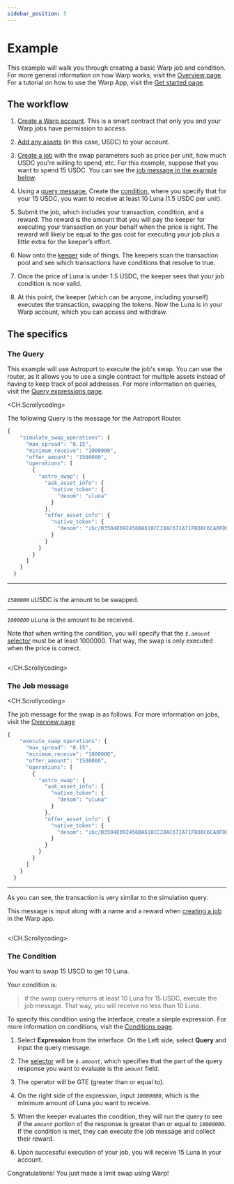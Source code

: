 ```yaml
---
sidebar_position: 5
---
```


# Example

This example will walk you through creating a basic Warp job and condition. For more general information on how Warp works, visit the [Overview page](./how/overview.mdx). For a tutorial on how to use the Warp App, visit the [Get started page](./get-started.mdx).

## The workflow 

1. [Create a Warp account](./get-started.mdx). This is a smart contract that only you and your Warp jobs have permission to access. 

2. [Add any assets](./get-started.mdx#create-an-account) (in this case, USDC) to your account. 

3. [Create a job](./get-started.mdx#create-a-job) with the swap parameters such as price per unit, how much USDC you're willing to spend, etc. For this example, suppose that you want to spend 15 USDC. You can see the [job message in the example below](#the-job-message). 

4. Using a [query message](#the-query), Create the [condition](#the-condition), where you specify that for your 15 USDC, you want to receive at least 10 Luna (1.5 USDC per unit). 

5. Submit the job, which includes your transaction, condition, and a reward. The reward is the amount that you will pay the keeper for executing your transaction on your behalf when the price is right. The reward will likely be equal to the gas cost for executing your job plus a little extra for the keeper’s effort. 

6. Now onto the [keeper](./how/overview#keepers) side of things.
The keepers scan the transaction pool and see which transactions have conditions that resolve to true.

7. Once the price of Luna is under 1.5 USDC, the keeper sees that your job condition is now valid. 

8. At this point, the keeper (which can be anyone, including yourself) executes the transaction, swapping the tokens. Now the Luna is in your Warp account, which you can access and withdraw. 

## The specifics

### The Query

This example will use Astroport to execute the job's swap. You can use the router, as it allows you to use a single contract for multiple assets instead of having to keep track of pool addresses. For more information on queries, visit the [Query expressions page](./how/query.mdx). 

<CH.Scrollycoding>

The following Query is the message for the Astroport Router. 

```js Query
{
    "simulate_swap_operations": {
      "max_spread": "0.15",
      "minimum_receive": "1000000",
      "offer_amount": "1500000",
      "operations": [
        {
          "astro_swap": {
            "ask_asset_info": {
              "native_token": {
                "denom": "uluna"
              }
            },
            "offer_asset_info": {
              "native_token": {
                "denom": "ibc/B3504E092456BA618CC28AC671A71FB08C6CA0FD0BE7C8A5B5A3E2DD933CC9E4"
              }
            }
          }
        }
      ]
    }
  }
```

---
```js Query focus=5,9:11

```

_`1500000`_ uUSDC is the amount to be swapped. 

---

_`1000000`_ uLuna is the amount to be received. 

Note that when writing the condition, you will specify that the _`$.amount`_ [selector](./how/query.mdx#selectors) must be at least 1000000. That way, the swap is only executed when the price is correct. 


```js Query focus=4,14:16

```

</CH.Scrollycoding>


### The Job message

<CH.Scrollycoding>


The job message for the swap is as follows. For more information on jobs, visit the [Overview page](./how/overview.mdx)

```js Job
{
    "execute_swap_operations": {
      "max_spread": "0.15",
      "minimum_receive": "1000000",
      "offer_amount": "1500000",
      "operations": [
        {
          "astro_swap": {
            "ask_asset_info": {
              "native_token": {
                "denom": "uluna"
              }
            },
            "offer_asset_info": {
              "native_token": {
                "denom": "ibc/B3504E092456BA618CC28AC671A71FB08C6CA0FD0BE7C8A5B5A3E2DD933CC9E4"
              }
            }
          }
        }
      ]
    }
  }
```

---

As you can see, the transaction is very similar to the simulation query. 

This message is input along with a name and a reward when [creating a job](./get-started#create-a-job) in the Warp app. 

```js Job focus=4,5,9:11,14:16

```
</CH.Scrollycoding>

### The Condition

You want to swap 15 USCD to get 10 Luna. 

Your condition is: 

> if the swap query returns at least 10 Luna for 15 USDC, execute the job message. That way, you will receive no less than 10 Luna. 

To specify this condition using the interface, create a simple expression. For more information on conditions, visit the [Conditions page](./how/condition.mdx). 

1. Select **Expression** from the interface. On the Left side, select **Query** and input the query message. 

2. The [selector](./how/query.mdx#selectors) will be _`$.amount`_, which specifies that the part of the query response you want to evaluate is the _`amount`_ field. 

3. The operator will be GTE (greater than or equal to). 

4. On the right side of the expression, input _`10000000`_, which is the minimum amount of Luna you want to receive. 

5. When the keeper evaluates the condition, they will run the query to see if the _`amount`_ portion of the response is greater than or equal to _`10000000`_. If the condition is met, they can execute the job message and collect their reward. 

6. Upon successful execution of your job, you will receive 15 Luna in your account. 

Congratulations! You just made a limit swap using Warp!


